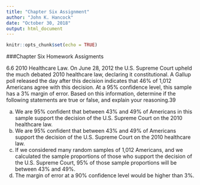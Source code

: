 ```yaml
---
title: "Chapter Six Assignment"
author: "John K. Hancock"
date: "October 30, 2018"
output: html_document
---
```


```r
knitr::opts_chunk$set(echo = TRUE)
```

###Chapter Six Homework Assigments


6.6 2010 Healthcare Law. On June 28, 2012 the U.S. Supreme Court upheld the much debated
2010 healthcare law, declaring it constitutional. A Gallup poll released the day after this decision
indicates that 46% of 1,012 Americans agree with this decision. At a 95% confidence level, this
sample has a 3% margin of error. Based on this information, determine if the following statements
are true or false, and explain your reasoning.39



(a) We are 95% confident that between 43% and 49% of Americans in this sample support the
decision of the U.S. Supreme Court on the 2010 healthcare law.
(b) We are 95% confident that between 43% and 49% of Americans support the decision of the
U.S. Supreme Court on the 2010 healthcare law.
(c) If we considered many random samples of 1,012 Americans, and we calculated the sample
proportions of those who support the decision of the U.S. Supreme Court, 95% of those sample
proportions will be between 43% and 49%.
(d) The margin of error at a 90% confidence level would be higher than 3%.